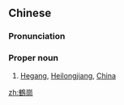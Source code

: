 ==Chinese==
{{zh-forms|s=鹤岗}}

===Pronunciation===
{{zh-pron
|m=Hègǎng
|c=hok6 gong1
|cat=propn
}}

===Proper noun===
{{zh-proper noun}}

# [[Hegang]], [[Heilongjiang]], [[China]]

{{zh-cat|Cities}}

[[zh:鶴崗]]